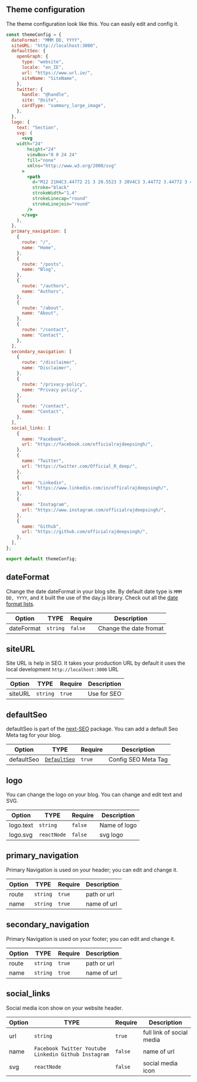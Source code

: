 
## Theme configuration

The theme configuration look like this. You can easily edit and config it.

```jsx filename="theme.config.tsx"
const themeConfig = {
  dateFormat: "MMM DD, YYYY",
  siteURL: "http://localhost:3000",
  defaultSeo: {
    openGraph: {
      type: "website",
      locale: "en_IE",
      url: "https://www.url.ie/",
      siteName: "SiteName",
    },
    twitter: {
      handle: "@handle",
      site: "@site",
      cardType: "summary_large_image",
    },
  },
  logo: {
    text: "Section",
    svg: (
      <svg
    width="24"
        height="24"
        viewBox="0 0 24 24"
        fill="none"
        xmlns="http://www.w3.org/2000/svg"
      >
        <path
          d="M12 21H4C3.44772 21 3 20.5523 3 20V4C3 3.44772 3.44772 3 4 3H20C20.5523 3 21 3.44772 21 4V12"
          stroke="black"
          strokeWidth="1.4"
          strokeLinecap="round"
          strokeLinejoin="round"
        />
      </svg>
    ),
  },
  primary_navigation: [
    {
      route: "/",
      name: "Home",
    },
    {
      route: "/posts",
      name: "Blog",
    },
    {
      route: "/authors",
      name: "Authors",
    },
    {
      route: "/about",
      name: "About",
    },
    {
      route: "/contact",
      name: "Contact",
    },
  ],
  secondary_navigation: [
    {
      route: "/disclaimer",
      name: "Disclaimer",
    },
    {
      route: "/privacy-policy",
      name: "Privacy policy",
    },
    {
      route: "/contact",
      name: "Contact",
    },
  ],
  social_links: [
    {
      name: "Facebook",
      url: "https://facebook.com/officialrajdeepsingh/",
    },
    {
      name: "Twitter",
      url: "https://twitter.com/Official_R_deep/",
    },
    {
      name: "Linkedin",
      url: "https://www.linkedin.com/in/officalrajdeepsingh/",
    },
    {
      name: "Instagram",
      url: "https://www.instagram.com/officialrajdeepsingh/",
    },
    {
      name: "Github",
      url: "https://github.com/officialrajdeepsingh/",
    },
  ],
};

export default themeConfig;

```

## dateFormat
Change the date dateFormat in your blog site. By default date type is `MMM DD, YYYY`, and it built the use of the day.js library. Check out all the [date format lists](https://day.js.org/docs/en/display/format).

 Option       | TYPE          | Require|  Description 
------------- | ------------- | ------- | -------------
dateFormat  | `string`  |  `false` | Change the date fromat 

## siteURL
Site URL is help in SEO. It takes your production URL by default it uses the local development `http://localhost:3000` URL

Option       | TYPE          | Require |  Description 
------------- | ------------- | ------- | ------
siteURL | `string`  | `true` | Use for SEO


## defaultSeo
defaultSeo is part of the [next-SEO]((https://github.com/garmeeh/next-seo)) package. You can add a default Seo Meta tag for your blog.

Option       | TYPE          | Require |  Description 
------------- | ------------- | ------- | ------
defaultSeo | [`DefaultSeo`](https://github.com/garmeeh/next-seo#default-seo-configuration)  | `true` | Config SEO Meta Tag


## logo
You can change the logo on your blog. You can change and edit text and SVG.

Option       | TYPE          | Require |  Description
------------- | ------------- | ------ | -------------
logo.text  | `string`  | `false` | Name of logo
logo.svg   |  `reactNode` | `false` | svg logo


##  primary_navigation
Primary Navigation is used on your header; you can edit and change it. 


Option       | TYPE          | Require |  Description
------------- | ------------- | ------ | -------------
 route | `string`  | `true` | path or url 
 name | `string`   |  `true` | name of url


##  secondary_navigation
Primary Navigation is used on your footer; you can edit and change it. 

Option       | TYPE          | Require |  Description
------------- | ------------- | ------ | -------------
 route | `string`  | `true` | path or url 
 name | `string`   |  `true` | name of url


## social_links
Social media icon show on your website header.

Option       | TYPE          | Require |  Description
------------- | ------------- | ------ | -------------
 url | `string`  | `true` | full link of social media  
 name | `Facebook Twitter Youtube Linkedin Github Instagram` |  `false` | name of url 
svg |  `reactNode` | `false` | social media icon
